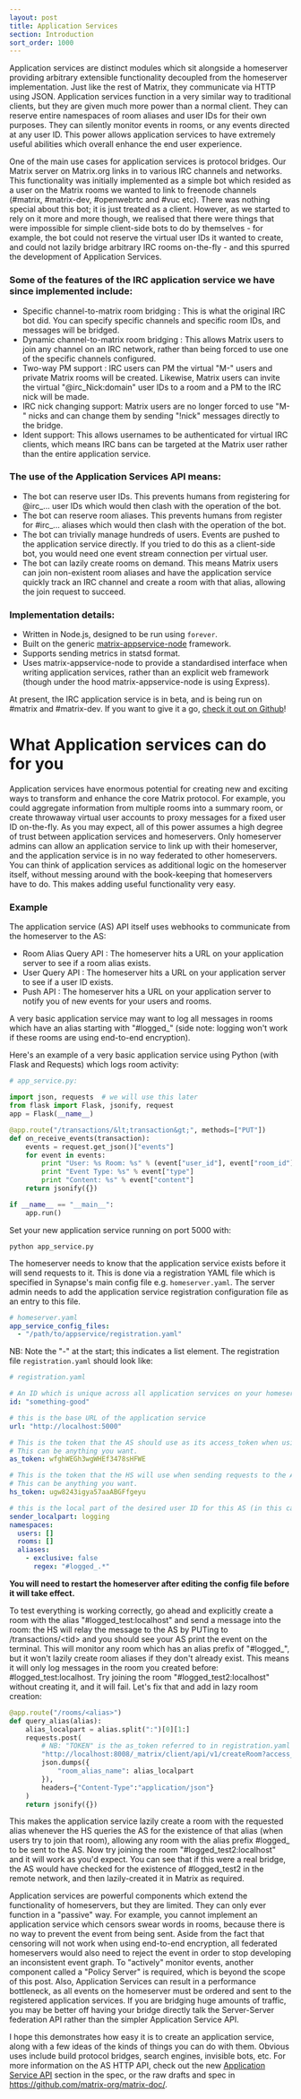 ```yaml
---
layout: post
title: Application Services
section: Introduction
sort_order: 1000
---
```


Application services are distinct modules which sit alongside a homeserver providing arbitrary extensible functionality decoupled from the homeserver implementation. Just like the rest of Matrix, they communicate via HTTP using JSON. Application services function in a very similar way to traditional clients, but they are given much more power than a normal client. They can reserve entire namespaces of room aliases and user IDs for their own purposes. They can silently monitor events in rooms, or any events directed at any user ID. This power allows application services to have extremely useful abilities which overall enhance the end user experience.

One of the main use cases for application services is protocol bridges. Our Matrix server on Matrix.org links in to various IRC channels and networks. This functionality was initially implemented as a simple bot which resided as a user on the Matrix rooms we wanted to link to freenode channels (#matrix, #matrix-dev, #openwebrtc and #vuc etc). There was nothing special about this bot; it is just treated as a client. However, as we started to rely on it more and more though, we realised that there were things that were impossible for simple client-side bots to do by themselves - for example, the bot could not reserve the virtual user IDs it wanted to create, and could not lazily bridge arbitrary IRC rooms on-the-fly - and this spurred the development of Application Services.

### Some of the features of the IRC application service we have since implemented include:

- Specific channel-to-matrix room bridging : This is what the original IRC bot did. You can specify specific channels and specific room IDs, and messages will be bridged.
- Dynamic channel-to-matrix room bridging : This allows Matrix users to join any channel on an IRC network, rather than being forced to use one of the specific channels configured.
- Two-way PM support : IRC users can PM the virtual "M-" users and private Matrix rooms will be created. Likewise, Matrix users can invite the virtual "@irc_Nick:domain" user IDs to a room and a PM to the IRC nick will be made.
- IRC nick changing support: Matrix users are no longer forced to use "M-" nicks and can change them by sending "!nick" messages directly to the bridge.
- Ident support: This allows usernames to be authenticated for virtual IRC clients, which means IRC bans can be targeted at the Matrix user rather than the entire application service.

### The use of the Application Services API means:

- The bot can reserve user IDs. This prevents humans from registering for @irc_... user IDs which would then clash with the operation of the bot.
- The bot can reserve room aliases. This prevents humans from register for #irc_... aliases which would then clash with the operation of the bot.
- The bot can trivially manage hundreds of users. Events are pushed to the application service directly. If you tried to do this as a client-side bot, you would need one event stream connection per virtual user.
- The bot can lazily create rooms on demand. This means Matrix users can join non-existent room aliases and have the application service quickly track an IRC channel and create a room with that alias, allowing the join request to succeed.

### Implementation details:

- Written in Node.js, designed to be run using <code>forever</code>.
- Built on the generic <a href="https://github.com/matrix-org/matrix-appservice-node">matrix-appservice-node</a> framework.
- Supports sending metrics in statsd format.
- Uses matrix-appservice-node to provide a standardised interface when writing application services, rather than an explicit web framework (though under the hood matrix-appservice-node is using Express).

At present, the IRC application service is in beta, and is being run on #matrix and #matrix-dev. If you want to give it a go, <a title="Matrix-IRC Application Service" href="https://github.com/matrix-org/matrix-appservice-irc">check it out on Github</a>!

# What Application services can do for you
Application services have enormous potential for creating new and exciting ways to transform and enhance the core Matrix protocol. For example, you could aggregate information from multiple rooms into a summary room, or create throwaway virtual user accounts to proxy messages for a fixed user ID on-the-fly. As you may expect, all of this power assumes a high degree of trust between application services and homeservers. Only homeserver admins can allow an application service to link up with their homeserver, and the application service is in no way federated to other homeservers. You can think of application services as additional logic on the homeserver itself, without messing around with the book-keeping that homeservers have to do. This makes adding useful functionality very easy.

### Example

The application service (AS) API itself uses webhooks to communicate from the homeserver to the AS:

- Room Alias Query API : The homeserver hits a URL on your application server to see if a room alias exists.
- User Query API : The homeserver hits a URL on your application server to see if a user ID exists.
- Push API : The homeserver hits a URL on your application server to notify you of new events for your users and rooms.

A very basic application service may want to log all messages in rooms which have an alias starting with "#logged_" (side note: logging won't work if these rooms are using end-to-end encryption).

Here's an example of a very basic application service using Python (with Flask and Requests) which logs room activity:

~~~ python
# app_service.py:

import json, requests  # we will use this later
from flask import Flask, jsonify, request
app = Flask(__name__)

@app.route("/transactions/&lt;transaction&gt;", methods=["PUT"])
def on_receive_events(transaction):
    events = request.get_json()["events"]
    for event in events:
        print "User: %s Room: %s" % (event["user_id"], event["room_id"])
        print "Event Type: %s" % event["type"]
        print "Content: %s" % event["content"]
    return jsonify({})

if __name__ == "__main__":
    app.run()
~~~

Set your new application service running on port 5000 with:

~~~
python app_service.py
~~~

The homeserver needs to know that the application service exists before it will send requests to it. This is done via a registration YAML file which is specified in Synapse's main config file e.g. <code>homeserver.yaml</code>. The server admin needs to add the application service registration configuration file as an entry to this file.

~~~ yaml
# homeserver.yaml
app_service_config_files:
  - "/path/to/appservice/registration.yaml"
~~~

NB: Note the "-" at the start; this indicates a list element. The registration file <code>registration.yaml</code> should look like:

~~~ yaml
# registration.yaml

# An ID which is unique across all application services on your homeserver. This should never be changed once set.
id: "something-good"

# this is the base URL of the application service
url: "http://localhost:5000"

# This is the token that the AS should use as its access_token when using the Client-Server API
# This can be anything you want.
as_token: wfghWEGh3wgWHEf3478sHFWE

# This is the token that the HS will use when sending requests to the AS.
# This can be anything you want.
hs_token: ugw8243igya57aaABGFfgeyu

# this is the local part of the desired user ID for this AS (in this case @logging:localhost)
sender_localpart: logging
namespaces:
  users: []
  rooms: []
  aliases:
    - exclusive: false
      regex: "#logged_.*"
~~~

**You will need to restart the homeserver after editing the config file before it will take effect.**

To test everything is working correctly, go ahead and explicitly create a room with the alias "#logged\_test:localhost" and send a message into the room: the HS will relay the message to the AS by PUTing to /transactions/&lt;tid&gt; and you should see your AS print the event on the terminal. This will monitor any room which has an alias prefix of "#logged\_", but it won't lazily create room aliases if they don't already exist. This means it will only log messages in the room you created before: #logged\_test:localhost. Try joining the room "#logged\_test2:localhost" without creating it, and it will fail. Let's fix that and add in lazy room creation:

~~~ python
@app.route("/rooms/<alias>")
def query_alias(alias):
    alias_localpart = alias.split(":")[0][1:]
    requests.post(
        # NB: "TOKEN" is the as_token referred to in registration.yaml
        "http://localhost:8008/_matrix/client/api/v1/createRoom?access_token=TOKEN",
        json.dumps({
            "room_alias_name": alias_localpart
        }),
        headers={"Content-Type":"application/json"}
    )
    return jsonify({})
~~~

This makes the application service lazily create a room with the requested alias whenever the HS queries the AS for the existence of that alias (when users try to join that room), allowing any room with the alias prefix #logged_ to be sent to the AS. Now try joining the room "#logged_test2:localhost" and it will work as you'd expect.  You can see that if this were a real bridge, the AS would have checked for the existence of #logged_test2 in the remote network, and then lazily-created it in Matrix as required.

Application services are powerful components which extend the functionality of homeservers, but they are limited. They can only ever function in a "passive" way. For example, you cannot implement an application service which censors swear words in rooms, because there is no way to prevent the event from being sent. Aside from the fact that censoring will not work when using end-to-end encryption, all federated homeservers would also need to reject the event in order to stop developing an inconsistent event graph. To "actively" monitor events, another component called a "Policy Server" is required, which is beyond the scope of this post.  Also, Application Services can result in a performance bottleneck, as all events on the homeserver must be ordered and sent to the registered application services.  If you are bridging huge amounts of traffic, you may be better off having your bridge directly talk the Server-Server federation API rather than the simpler Application Service API.

I hope this demonstrates how easy it is to create an application service, along with a few ideas of the kinds of things you can do with them. Obvious uses include build protocol bridges, search engines, invisible bots, etc. For more information on the AS HTTP API, check out the new <a href="/docs/spec/#application-service-api">Application Service API</a> section in the spec, or the raw drafts and spec in <a href="https://github.com/matrix-org/matrix-doc/" target="_blank">https://github.com/matrix-org/matrix-doc/</a>.
